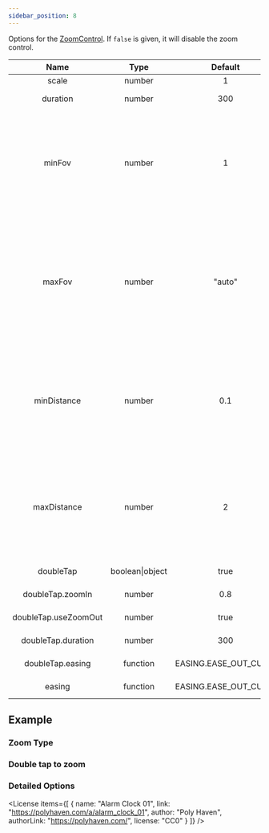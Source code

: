 ```yaml
---
sidebar_position: 8
---
```



<OptionDescriptor type="boolean | ZoomControlOptions" defaultVal="true" />

Options for the [ZoomControl](/docs/api/ZoomControl).
If `false` is given, it will disable the zoom control.

|Name|Type|Default|Description|
|:---:|:---:|:---:|---|
|scale|number|1|Scale factor for rotation|
|duration|number|300|Duration of the input animation (ms)|
|minFov|number|1|Minimum vertical fov(field of view).<div className="admonition admonition-caution alert alert--warning"><div className="admonition-heading"><h5><span className="admonition-icon"><svg xmlns="http://www.w3.org/2000/svg" width="16" height="16" viewBox="0 0 16 16"><path fillRule="evenodd" d="M8.893 1.5c-.183-.31-.52-.5-.887-.5s-.703.19-.886.5L.138 13.499a.98.98 0 0 0 0 1.001c.193.31.53.501.886.501h13.964c.367 0 .704-.19.877-.5a1.03 1.03 0 0 0 .01-1.002L8.893 1.5zm.133 11.497H6.987v-2.003h2.039v2.003zm0-3.004H6.987V5.987h2.039v4.006z"></path></svg></span>caution</h5></div><div className="admonition-content"><p>Only available when type is "fov"</p></div></div>You can get a bigger image with the smaller value of this.|
|maxFov|number|"auto"|Maximum vertical fov(field of view).<div className="admonition admonition-caution alert alert--warning"><div className="admonition-heading"><h5><span className="admonition-icon"><svg xmlns="http://www.w3.org/2000/svg" width="16" height="16" viewBox="0 0 16 16"><path fillRule="evenodd" d="M8.893 1.5c-.183-.31-.52-.5-.887-.5s-.703.19-.886.5L.138 13.499a.98.98 0 0 0 0 1.001c.193.31.53.501.886.501h13.964c.367 0 .704-.19.877-.5a1.03 1.03 0 0 0 .01-1.002L8.893 1.5zm.133 11.497H6.987v-2.003h2.039v2.003zm0-3.004H6.987V5.987h2.039v4.006z"></path></svg></span>caution</h5></div><div className="admonition-content"><p>Only available when type is "fov"</p></div></div>You can get a smaller image with the bigger value of this.<br />If `"auto"` is given, it will use `Math.min(default fov + 45, 175)`|
|minDistance|number|0.1|Minimum camera distance.<div className="admonition admonition-caution alert alert--warning"><div className="admonition-heading"><h5><span className="admonition-icon"><svg xmlns="http://www.w3.org/2000/svg" width="16" height="16" viewBox="0 0 16 16"><path fillRule="evenodd" d="M8.893 1.5c-.183-.31-.52-.5-.887-.5s-.703.19-.886.5L.138 13.499a.98.98 0 0 0 0 1.001c.193.31.53.501.886.501h13.964c.367 0 .704-.19.877-.5a1.03 1.03 0 0 0 .01-1.002L8.893 1.5zm.133 11.497H6.987v-2.003h2.039v2.003zm0-3.004H6.987V5.987h2.039v4.006z"></path></svg></span>caution</h5></div><div className="admonition-content"><p>Only available when type is "distance"</p></div></div>This will be scaled to camera's default distance([camera.baseDistance](/docs/api/Camera#baseDistance))|
|maxDistance|number|2|Maximum camera distance.<div className="admonition admonition-caution alert alert--warning"><div className="admonition-heading"><h5><span className="admonition-icon"><svg xmlns="http://www.w3.org/2000/svg" width="16" height="16" viewBox="0 0 16 16"><path fillRule="evenodd" d="M8.893 1.5c-.183-.31-.52-.5-.887-.5s-.703.19-.886.5L.138 13.499a.98.98 0 0 0 0 1.001c.193.31.53.501.886.501h13.964c.367 0 .704-.19.877-.5a1.03 1.03 0 0 0 .01-1.002L8.893 1.5zm.133 11.497H6.987v-2.003h2.039v2.003zm0-3.004H6.987V5.987h2.039v4.006z"></path></svg></span>caution</h5></div><div className="admonition-content"><p>Only available when type is "distance"</p></div></div>This will be scaled to camera's default distance([camera.baseDistance](/docs/api/Camera#baseDistance))|
|doubleTap|boolean\|object|true|Configures double tap to zoom behavior, `false` to disable|
|doubleTap.zoomIn|number|0.8|Zoom-in value, relative to fov/distance range.max|
|doubleTap.useZoomOut|number|true|Whether to use zoom-out behavior on double tap|
|doubleTap.duration|number|300|Duration of the zoom-in and zoom-out animation|
|doubleTap.easing|function|EASING.EASE_OUT_CUBIC|Zoom-in value, relative to fov/distance range.max|
|easing|function|EASING.EASE_OUT_CUBIC|Easing function of the animation|

## Example
<div className="columns">
  <div className="column">
    <View3D
      src="/egjs-view3d/model/draco/alarm.glb"
      poster="/egjs-view3d/poster/alarm.png"
      zoom={true}
      showExampleCode
      clickToLoad />
  </div>
  <div className="column">
    <View3D
      src="/egjs-view3d/model/draco/alarm.glb"
      poster="/egjs-view3d/poster/alarm.png"
      zoom={false}
      showExampleCode
      clickToLoad />
  </div>
</div>

### Zoom Type
<div className="columns">
  <div className="column">
    <View3D
      src="/egjs-view3d/model/draco/alarm.glb"
      poster="/egjs-view3d/poster/alarm.png"
      zoom={{
        type: "fov"
      }}
      showExampleCode
      clickToLoad />
  </div>
  <div className="column">
    <View3D
      src="/egjs-view3d/model/draco/alarm.glb"
      poster="/egjs-view3d/poster/alarm.png"
      zoom={{
        type: "distance"
      }}
      showExampleCode
      clickToLoad />
  </div>
</div>

### Double tap to zoom
<div className="columns">
  <div className="column">
    <View3D
      src="/egjs-view3d/model/draco/alarm.glb"
      poster="/egjs-view3d/poster/alarm.png"
      zoom={{
        doubleTap: {
          zoomIn: 0.5,
          useZoomOut: false,
          duration: 100
        }
      }}
      showExampleCode
      clickToLoad />
  </div>
  <div className="column">
    <View3D
      src="/egjs-view3d/model/draco/alarm.glb"
      poster="/egjs-view3d/poster/alarm.png"
      zoom={{ doubleTap: false }}
      showExampleCode
      clickToLoad />
  </div>
</div>

### Detailed Options
<div className="columns">
  <div className="column">
    <View3D
      src="/egjs-view3d/model/draco/alarm.glb"
      poster="/egjs-view3d/poster/alarm.png"
      zoom={{
        scale: 2,
        duration: 2000,
        minFov: 30,
        maxFov: 120
      }}
      showExampleCode
      clickToLoad />
  </div>
  <div className="column">
    <View3D
      src="/egjs-view3d/model/draco/alarm.glb"
      poster="/egjs-view3d/poster/alarm.png"
      zoom={{
        scale: 2,
        duration: 2000,
        minFov: 30,
        maxFov: 120
      }}
      showExampleCode
      clickToLoad />
  </div>
</div>

<License items={[
  {
    name: "Alarm Clock 01",
    link: "https://polyhaven.com/a/alarm_clock_01",
    author: "Poly Haven",
    authorLink: "https://polyhaven.com/",
    license: "CC0"
  }
]} />
